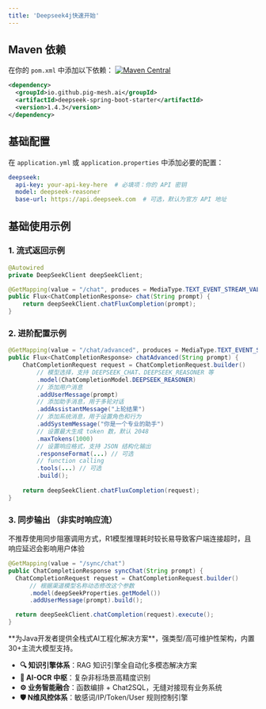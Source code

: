 ```yaml
---
title: 'Deepseek4j快速开始'
---
```


## Maven 依赖

在你的 `pom.xml` 中添加以下依赖： [![Maven Central](https://img.shields.io/maven-central/v/io.github.pig-mesh.ai/deepseek4j.svg?style=flat-square)](https://maven.badges.herokuapp.com/maven-central/io.github.pig-mesh.ai/deepseek4j)

```xml
<dependency>
  <groupId>io.github.pig-mesh.ai</groupId>
  <artifactId>deepseek-spring-boot-starter</artifactId>
  <version>1.4.3</version>
</dependency>
```

## 基础配置

在 `application.yml` 或 `application.properties` 中添加必要的配置：

```yaml
deepseek:
  api-key: your-api-key-here  # 必填项：你的 API 密钥
  model: deepseek-reasoner
  base-url: https://api.deepseek.com  # 可选，默认为官方 API 地址
```

## 基础使用示例

### 1. 流式返回示例

```java
@Autowired
private DeepSeekClient deepSeekClient;

@GetMapping(value = "/chat", produces = MediaType.TEXT_EVENT_STREAM_VALUE)
public Flux<ChatCompletionResponse> chat(String prompt) {
    return deepSeekClient.chatFluxCompletion(prompt);
}
```

### 2. 进阶配置示例

```java
@GetMapping(value = "/chat/advanced", produces = MediaType.TEXT_EVENT_STREAM_VALUE)
public Flux<ChatCompletionResponse> chatAdvanced(String prompt) {
    ChatCompletionRequest request = ChatCompletionRequest.builder()
        // 模型选择，支持 DEEPSEEK_CHAT、DEEPSEEK_REASONER 等
        .model(ChatCompletionModel.DEEPSEEK_REASONER)
        // 添加用户消息
        .addUserMessage(prompt)
        // 添加助手消息，用于多轮对话
        .addAssistantMessage("上轮结果")
        // 添加系统消息，用于设置角色和行为
        .addSystemMessage("你是一个专业的助手")
        // 设置最大生成 token 数，默认 2048
        .maxTokens(1000)
        // 设置响应格式，支持 JSON 结构化输出
        .responseFormat(...) // 可选
        // function calling
        .tools(...) // 可选
        .build();
        
    return deepSeekClient.chatFluxCompletion(request);
}
```


### 3. 同步输出 （非实时响应流）

<Warning>不推荐使用同步阻塞调用方式，R1模型推理耗时较长易导致客户端连接超时，且响应延迟会影响用户体验</Warning>

```java
@GetMapping(value = "/sync/chat")
public ChatCompletionResponse syncChat(String prompt) {
  ChatCompletionRequest request = ChatCompletionRequest.builder()
      // 根据渠道模型名称动态修改这个参数
      .model(deepSeekProperties.getModel())
      .addUserMessage(prompt).build();

  return deepSeekClient.chatCompletion(request).execute();
}
```

<Card title="PIG AI应用开发平台 | 适合中大型企业构建自主可控的AI中台" icon="link" href="https://ai.pig4cloud.com">
**为Java开发者提供全栈式AI工程化解决方案**，强类型/高可维护性架构，内置30+主流大模型支持。

- **🔍 知识引擎体系**：RAG 知识引擎全自动化多模态解决方案
- **📝 AI-OCR 中枢**：复杂非标场景高精度识别
- **⚙️ 业务智能融合**：函数编排 + Chat2SQL，无缝对接现有业务系统
- **🛡️ N维风控体系**：敏感词/IP/Token/User 规则控制引擎
</Card>
